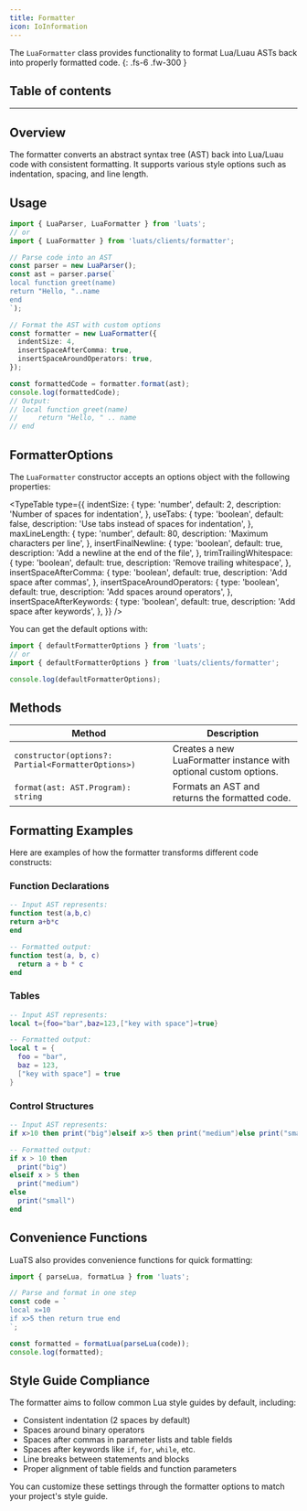 ```yaml
---
title: Formatter
icon: IoInformation 
---
```



The `LuaFormatter` class provides functionality to format Lua/Luau ASTs back into properly formatted code.
{: .fs-6 .fw-300 }

## Table of contents
<InlineTOC items={toc} />

---

## Overview

The formatter converts an abstract syntax tree (AST) back into Lua/Luau code with consistent formatting. It supports various style options such as indentation, spacing, and line length.

## Usage

```typescript
import { LuaParser, LuaFormatter } from 'luats';
// or
import { LuaFormatter } from 'luats/clients/formatter';

// Parse code into an AST
const parser = new LuaParser();
const ast = parser.parse(`
local function greet(name)
return "Hello, "..name
end
`);

// Format the AST with custom options
const formatter = new LuaFormatter({
  indentSize: 4,
  insertSpaceAfterComma: true,
  insertSpaceAroundOperators: true,
});

const formattedCode = formatter.format(ast);
console.log(formattedCode);
// Output:
// local function greet(name)
//     return "Hello, " .. name
// end
```

## FormatterOptions

The `LuaFormatter` constructor accepts an options object with the following properties:

<TypeTable
  type={{
    indentSize: {
      type: 'number',
      default: 2,
      description: 'Number of spaces for indentation',
    },
    useTabs: {
      type: 'boolean',
      default: false,
      description: 'Use tabs instead of spaces for indentation',
    },
    maxLineLength: {
      type: 'number',
      default: 80,
      description: 'Maximum characters per line',
    },
    insertFinalNewline: {
      type: 'boolean',
      default: true,
      description: 'Add a newline at the end of the file',
    },
    trimTrailingWhitespace: {
      type: 'boolean',
      default: true,
      description: 'Remove trailing whitespace',
    },
    insertSpaceAfterComma: {
      type: 'boolean',
      default: true,
      description: 'Add space after commas',
    },
    insertSpaceAroundOperators: {
      type: 'boolean',
      default: true,
      description: 'Add spaces around operators',
    },
    insertSpaceAfterKeywords: {
      type: 'boolean',
      default: true,
      description: 'Add space after keywords',
    },
  }}
/>

You can get the default options with:

```typescript
import { defaultFormatterOptions } from 'luats';
// or
import { defaultFormatterOptions } from 'luats/clients/formatter';

console.log(defaultFormatterOptions);
```

## Methods

| Method | Description |
| --- | --- |
| `constructor(options?: Partial<FormatterOptions>)` | Creates a new LuaFormatter instance with optional custom options. |
| `format(ast: AST.Program): string` | Formats an AST and returns the formatted code. |

## Formatting Examples

Here are examples of how the formatter transforms different code constructs:

### Function Declarations

```lua
-- Input AST represents:
function test(a,b,c)
return a+b*c
end

-- Formatted output:
function test(a, b, c)
  return a + b * c
end
```

### Tables

```lua
-- Input AST represents:
local t={foo="bar",baz=123,["key with space"]=true}

-- Formatted output:
local t = {
  foo = "bar",
  baz = 123,
  ["key with space"] = true
}
```

### Control Structures

```lua
-- Input AST represents:
if x>10 then print("big")elseif x>5 then print("medium")else print("small")end

-- Formatted output:
if x > 10 then
  print("big")
elseif x > 5 then
  print("medium")
else
  print("small")
end
```

## Convenience Functions

LuaTS also provides convenience functions for quick formatting:

```typescript
import { parseLua, formatLua } from 'luats';

// Parse and format in one step
const code = `
local x=10
if x>5 then return true end
`;

const formatted = formatLua(parseLua(code));
console.log(formatted);
```

## Style Guide Compliance

The formatter aims to follow common Lua style guides by default, including:

- Consistent indentation (2 spaces by default)
- Spaces around binary operators
- Spaces after commas in parameter lists and table fields
- Spaces after keywords like `if`, `for`, `while`, etc.
- Line breaks between statements and blocks
- Proper alignment of table fields and function parameters

You can customize these settings through the formatter options to match your project's style guide.